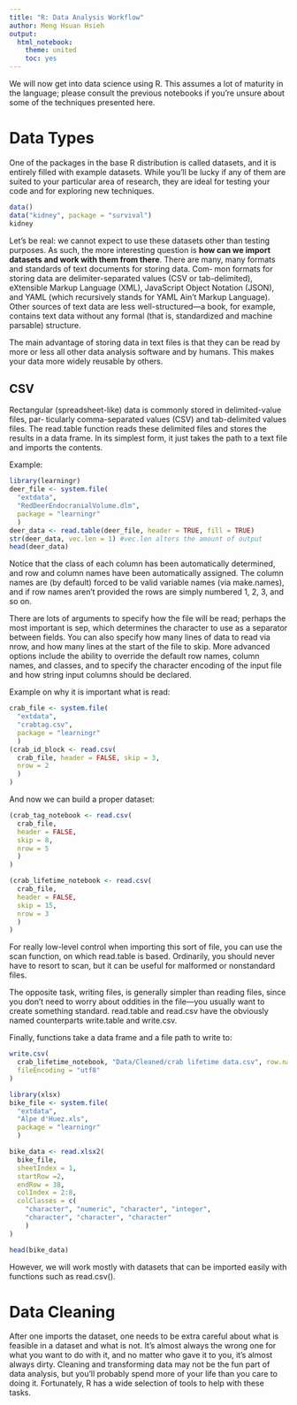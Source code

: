 ```yaml
---
title: "R: Data Analysis Workflow"
author: Meng Hsuan Hsieh
output:
  html_notebook:
    theme: united
    toc: yes
---
```


We will now get into data science using R. This assumes a lot of maturity in the language; please consult the previous notebooks if you're unsure about some of the techniques presented here.

# Data Types

One of the packages in the base R distribution is called datasets, and it is entirely filled with example datasets. While you’ll be lucky if any of them are suited to your particular area of research, they are ideal for testing your code and for exploring new techniques.

```r
data()
data("kidney", package = "survival")
kidney
```

Let's be real: we cannot expect to use these datasets other than testing purposes. As such, the more interesting question is **how can we import datasets and work with them from there**. There are many, many formats and standards of text documents for storing data. Com‐ mon formats for storing data are delimiter-separated values (CSV or tab-delimited), eXtensible Markup Language (XML), JavaScript Object Notation (JSON), and YAML (which recursively stands for YAML Ain’t Markup Language). Other sources of text data are less well-structured—a book, for example, contains text data without any formal (that is, standardized and machine parsable) structure. 

The main advantage of storing data in text files is that they can be read by more or less all other data analysis software and by humans. This makes your data more widely reusable by others.

## CSV

Rectangular (spreadsheet-like) data is commonly stored in delimited-value files, par‐ ticularly comma-separated values (CSV) and tab-delimited values files. The read.table function reads these delimited files and stores the results in a data frame. In its simplest form, it just takes the path to a text file and imports the contents.

Example:

```r
library(learningr)
deer_file <- system.file(
  "extdata",
  "RedDeerEndocranialVolume.dlm",
  package = "learningr"
  )
deer_data <- read.table(deer_file, header = TRUE, fill = TRUE)
str(deer_data, vec.len = 1) #vec.len alters the amount of output
head(deer_data)
```

Notice that the class of each column has been automatically determined, and row and column names have been automatically assigned. The column names are (by default) forced to be valid variable names (via make.names), and if row names aren’t provided the rows are simply numbered 1, 2, 3, and so on.

There are lots of arguments to specify how the file will be read; perhaps the most important is sep, which determines the character to use as a separator between fields. You can also specify how many lines of data to read via nrow, and how many lines at the start of the file to skip. More advanced options include the ability to override the default row names, column names, and classes, and to specify the character encoding of the input file and how string input columns should be declared.

Example on why it is important what is read:

```r
crab_file <- system.file(
  "extdata",
  "crabtag.csv",
  package = "learningr"
  )
(crab_id_block <- read.csv(
  crab_file, header = FALSE, skip = 3,
  nrow = 2
  )
)
```

And now we can build a proper dataset:

```r
(crab_tag_notebook <- read.csv(
  crab_file,
  header = FALSE,
  skip = 8,
  nrow = 5
  )
)
```

```r
(crab_lifetime_notebook <- read.csv(
  crab_file,
  header = FALSE,
  skip = 15,
  nrow = 3 
  )
)
```

For really low-level control when importing this sort of file, you can use the scan function, on which read.table is based. Ordinarily, you should never have to resort to scan, but it can be useful for malformed or nonstandard files.

The opposite task, writing files, is generally simpler than reading files, since you don’t need to worry about oddities in the file—you usually want to create something standard. read.table and read.csv have the obviously named counterparts write.table and write.csv.

Finally, functions take a data frame and a file path to write to:

```r
write.csv(
  crab_lifetime_notebook, "Data/Cleaned/crab lifetime data.csv", row.names = FALSE,
  fileEncoding = "utf8"
)
```


```r
library(xlsx)
bike_file <- system.file(
  "extdata",
  "Alpe d'Huez.xls",
  package = "learningr"
  )

bike_data <- read.xlsx2(
  bike_file,
  sheetIndex = 1,
  startRow =2,
  endRow = 38,
  colIndex = 2:8,
  colClasses = c(
    "character", "numeric", "character", "integer",
    "character", "character", "character"
    )
)

head(bike_data)
```

However, we will work mostly with datasets that can be imported easily with functions such as read.csv().


# Data Cleaning

After one imports the dataset, one needs to be extra careful about what is feasible in a dataset and what is not. It's almost always the wrong one for what you want to do with it, and no matter who gave it to you, it’s almost always dirty. Cleaning and transforming data may not be the fun part of data analysis, but you’ll probably spend more of your life than you care to doing it. Fortunately, R has a wide selection of tools to help with these tasks.


